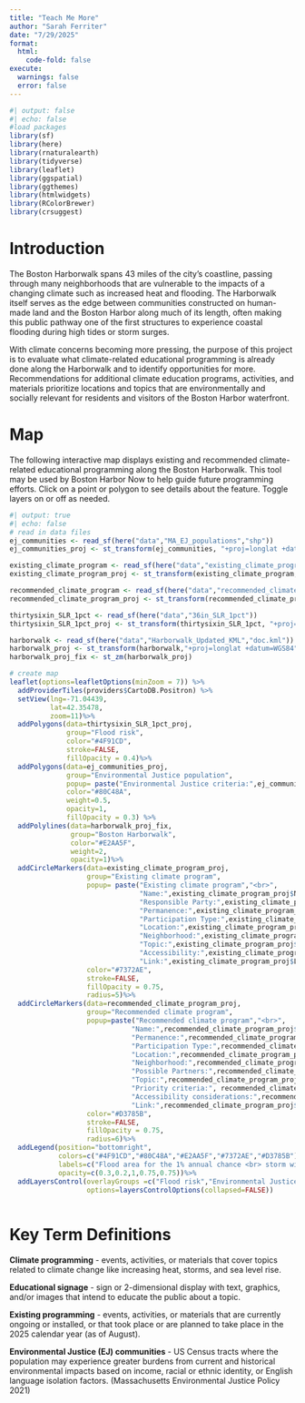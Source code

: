 ```yaml
---
title: "Teach Me More"
author: "Sarah Ferriter"
date: "7/29/2025"
format: 
  html:
    code-fold: false
execute:
  warnings: false
  error: false
---
```


```r
#| output: false
#| echo: false
#load packages
library(sf)
library(here)
library(rnaturalearth)
library(tidyverse)
library(leaflet)
library(ggspatial)
library(ggthemes)
library(htmlwidgets)
library(RColorBrewer)
library(crsuggest)
```

# Introduction

The Boston Harborwalk spans 43 miles of the city’s coastline, passing through many neighborhoods that are vulnerable to the impacts of a changing climate such as increased heat and flooding. The Harborwalk itself serves as the edge between communities constructed on human-made land and the Boston Harbor along much of its length, often making this public pathway one of the first structures to experience coastal flooding during high tides or storm surges.

With climate concerns becoming more pressing, the purpose of this project is to evaluate what climate-related educational programming is already done along the Harborwalk and to identify opportunities for more. Recommendations for additional climate education programs, activities, and materials prioritize locations and topics that are environmentally and socially relevant for residents and visitors of the Boston Harbor waterfront.

# Map

The following interactive map displays existing and recommended climate-related educational programming along the Boston Harborwalk. This tool may be used by Boston Harbor Now to help guide future programming efforts. Click on a point or polygon to see details about the feature. Toggle layers on or off as needed.

```r
#| output: true
#| echo: false
# read in data files
ej_communities <- read_sf(here("data","MA_EJ_populations","shp"))
ej_communities_proj <- st_transform(ej_communities, "+proj=longlat +datum=WGS84")

existing_climate_program <- read_sf(here("data","existing_climate_program"))
existing_climate_program_proj <- st_transform(existing_climate_program, "+proj=longlat +datum=WGS84")

recommended_climate_program <- read_sf(here("data","recommended_climate_program"))
recommended_climate_program_proj <- st_transform(recommended_climate_program, "+proj=longlat +datum=WGS84")

thirtysixin_SLR_1pct <- read_sf(here("data","36in_SLR_1pct"))
thirtysixin_SLR_1pct_proj <- st_transform(thirtysixin_SLR_1pct, "+proj=longlat +datum=WGS84")

harborwalk <- read_sf(here("data","Harborwalk_Updated_KML","doc.kml"))
harborwalk_proj <- st_transform(harborwalk,"+proj=longlat +datum=WGS84")
harborwalk_proj_fix <- st_zm(harborwalk_proj)

# create map
leaflet(options=leafletOptions(minZoom = 7)) %>%
  addProviderTiles(providers$CartoDB.Positron) %>%
  setView(lng=-71.04439, 
          lat=42.35478,
          zoom=11)%>%
  addPolygons(data=thirtysixin_SLR_1pct_proj,
              group="Flood risk",
              color="#4F91CD",
              stroke=FALSE,
              fillOpacity = 0.4)%>%
  addPolygons(data=ej_communities_proj,
              group="Environmental Justice population",
              popup= paste("Environmental Justice criteria:",ej_communities_proj$EJ_CRIT_DE),
              color="#80C48A",
              weight=0.5,
              opacity=1,
              fillOpacity = 0.3) %>%
  addPolylines(data=harborwalk_proj_fix,
               group="Boston Harborwalk",
               color="#E2AA5F",
               weight=2,
               opacity=1)%>%
  addCircleMarkers(data=existing_climate_program_proj,
                   group="Existing climate program",
                   popup= paste("Existing climate program","<br>",
                                "Name:",existing_climate_program_proj$Name,"<br>",
                                "Responsible Party:",existing_climate_program_proj$Responsibl,"<br>",
                                "Permanence:",existing_climate_program_proj$Permanence,"<br>",
                                "Participation Type:",existing_climate_program_proj$Participat,"<br>",
                                "Location:",existing_climate_program_proj$Location,"<br>",
                                "Neighborhood:",existing_climate_program_proj$Neighborho,"<br>",
                                "Topic:",existing_climate_program_proj$Topic,"<br>",
                                "Accessibility:",existing_climate_program_proj$Accessibil,"<br>",
                                "Link:",existing_climate_program_proj$Link,"<br>"),
                   color="#7372AE",
                   stroke=FALSE,
                   fillOpacity = 0.75,
                   radius=5)%>%
  addCircleMarkers(data=recommended_climate_program_proj,
                   group="Recommended climate program",
                   popup=paste("Recommended climate program","<br>",
                              "Name:",recommended_climate_program_proj$Name,"<br>",
                              "Permanence:",recommended_climate_program_proj$Permanence,"<br>",
                              "Participation Type:",recommended_climate_program_proj$Participat,"<br>",
                              "Location:",recommended_climate_program_proj$Location,"<br>",
                              "Neighborhood:",recommended_climate_program_proj$Neighborho,"<br>",
                              "Possible Partners:",recommended_climate_program_proj$Possible_p,"<br>",
                              "Topic:",recommended_climate_program_proj$Topic,"<br>",
                              "Priority criteria:", recommended_climate_program_proj$Priority_c,"<br>",
                              "Accessibility considerations:",recommended_climate_program_proj$Accessibil,"<br>",
                              "Link:",recommended_climate_program_proj$Link_resou,"<br>"),
                   color="#D3785B",
                   stroke=FALSE,
                   fillOpacity = 0.75,
                   radius=6)%>%
  addLegend(position="bottomright",
            colors=c("#4F91CD","#80C48A","#E2AA5F","#7372AE","#D3785B"),
            labels=c("Flood area for the 1% annual chance <br> storm with 36in sea level rise","Environmental Justice population","Boston Harborwalk", "Existing climate program","Recommended climate program"),
            opacity=c(0.3,0.2,1,0.75,0.75))%>%
  addLayersControl(overlayGroups =c("Flood risk","Environmental Justice population","Boston Harborwalk","Existing climate program","Recommended climate program"),
                   options=layersControlOptions(collapsed=FALSE))
  
```

# Key Term Definitions

**Climate programming** - events, activities, or materials that cover topics related to climate change like increasing heat, storms, and sea level rise.

**Educational signage** - sign or 2-dimensional display with text, graphics, and/or images that intend to educate the public about a topic.

**Existing programming** - events, activities, or materials that are currently ongoing or installed, or that took place or are planned to take place in the 2025 calendar year (as of August).

**Environmental Justice (EJ) communities** - US Census tracts where the population may experience greater burdens from current and historical environmental impacts based on income, racial or ethnic identity, or English language isolation factors. (Massachusetts Environmental Justice Policy 2021)

